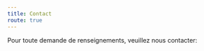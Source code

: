 ---
title: Contact
route: true
---


Pour toute demande de renseignements, veuillez nous contacter:

<ContactUs />
